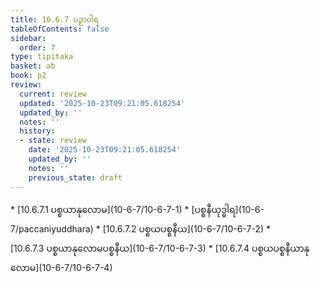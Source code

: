 ```yaml
---
title: 10.6.7 ပဉှာဝါရ
tableOfContents: false
sidebar:
  order: 7
type: tipitaka
basket: ab
book: p2
review:
  current: review
  updated: '2025-10-23T09:21:05.618254'
  updated_by: ''
  notes: ''
  history:
  - state: review
    date: '2025-10-23T09:21:05.618254'
    updated_by: ''
    notes: ''
    previous_state: draft
---
```



<ReviewStatus review={frontmatter.review} showDetails={true} />

<HypothesisAnnotation frontmatter={frontmatter} />

<DynamicBreadcrumb />



<TableOfContents book="p2" section="10.6.7">
* [10.6.7.1 ပစ္စယာနုလောမ](10-6-7/10-6-7-1)
* [ပစ္စနီယုဒ္ဓါရ](10-6-7/paccaniyuddhara)
* [10.6.7.2 ပစ္စယပစ္စနီယ](10-6-7/10-6-7-2)
* [10.6.7.3 ပစ္စယာနုလောမပစ္စနီယ](10-6-7/10-6-7-3)
* [10.6.7.4 ပစ္စယပစ္စနီယာနုလောမ](10-6-7/10-6-7-4)
</TableOfContents>